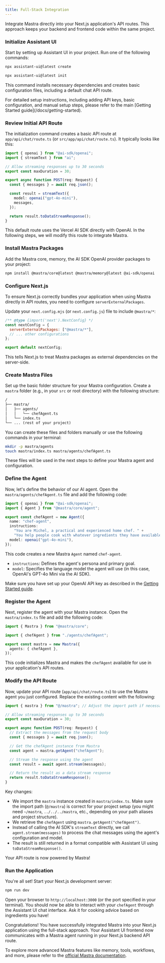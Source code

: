 ```yaml
---
title: Full-Stack Integration
---
```



Integrate Mastra directly into your Next.js application's API routes. This approach keeps your backend and frontend code within the same project.

<Steps>
<Step>

### Initialize Assistant UI

Start by setting up Assistant UI in your project. Run one of the following commands:

```sh title="New Project"
npx assistant-ui@latest create
```

```sh title="Existing Project"
npx assistant-ui@latest init
```

This command installs necessary dependencies and creates basic configuration files, including a default chat API route.

<Callout title="Need Help?">
  For detailed setup instructions, including adding API keys, basic
  configuration, and manual setup steps, please refer to the main [Getting
  Started guide](/docs/getting-started).
</Callout>

</Step>
<Step>

### Review Initial API Route

The initialization command creates a basic API route at `app/api/chat/route.ts` (or `src/app/api/chat/route.ts`). It typically looks like this:

```typescript title="app/api/chat/route.ts"
import { openai } from "@ai-sdk/openai";
import { streamText } from "ai";

// Allow streaming responses up to 30 seconds
export const maxDuration = 30;

export async function POST(req: Request) {
  const { messages } = await req.json();

  const result = streamText({
    model: openai("gpt-4o-mini"),
    messages,
  });

  return result.toDataStreamResponse();
}
```

This default route uses the Vercel AI SDK directly with OpenAI. In the following steps, we will modify this route to integrate Mastra.

</Step>
<Step>

### Install Mastra Packages

Add the Mastra core, memory, the AI SDK OpenAI provider packages to your project:

```bash npm2yarn
npm install @mastra/core@latest @mastra/memory@latest @ai-sdk/openai
```

</Step>
<Step>

### Configure Next.js

To ensure Next.js correctly bundles your application when using Mastra directly in API routes, you need to configure `serverExternalPackages`.

Update your `next.config.mjs` (or `next.config.js`) file to include `@mastra/*`:

```js title="next.config.mjs"
/** @type {import('next').NextConfig} */
const nextConfig = {
  serverExternalPackages: ["@mastra/*"],
  // ... other configurations
};

export default nextConfig;
```

This tells Next.js to treat Mastra packages as external dependencies on the server-side.

</Step>
<Step>

### Create Mastra Files

Set up the basic folder structure for your Mastra configuration. Create a `mastra` folder (e.g., in your `src` or root directory) with the following structure:

```txt title="Project Structure"
/
├── mastra/
│   ├── agents/
│   │   └── chefAgent.ts
│   └── index.ts
└── ... (rest of your project)
```

You can create these files and folders manually or use the following commands in your terminal:

```bash
mkdir -p mastra/agents
touch mastra/index.ts mastra/agents/chefAgent.ts
```

These files will be used in the next steps to define your Mastra agent and configuration.

</Step>
<Step>

### Define the Agent

Now, let's define the behavior of our AI agent. Open the `mastra/agents/chefAgent.ts` file and add the following code:

```typescript title="mastra/agents/chefAgent.ts"
import { openai } from "@ai-sdk/openai";
import { Agent } from "@mastra/core/agent";

export const chefAgent = new Agent({
  name: "chef-agent",
  instructions:
    "You are Michel, a practical and experienced home chef. " +
    "You help people cook with whatever ingredients they have available.",
  model: openai("gpt-4o-mini"),
});
```

This code creates a new Mastra `Agent` named `chef-agent`.

- `instructions`: Defines the agent's persona and primary goal.
- `model`: Specifies the language model the agent will use (in this case, OpenAI's GPT-4o Mini via the AI SDK).

Make sure you have set up your OpenAI API key as described in the [Getting Started guide](/docs/getting-started).

</Step>
<Step>

### Register the Agent

Next, register the agent with your Mastra instance. Open the `mastra/index.ts` file and add the following code:

```typescript title="mastra/index.ts"
import { Mastra } from "@mastra/core";

import { chefAgent } from "./agents/chefAgent";

export const mastra = new Mastra({
  agents: { chefAgent },
});
```

This code initializes Mastra and makes the `chefAgent` available for use in your application's API routes.

</Step>
<Step>

### Modify the API Route

Now, update your API route (`app/api/chat/route.ts`) to use the Mastra agent you just configured. Replace the existing content with the following:

```typescript title="app/api/chat/route.ts"
import { mastra } from "@/mastra"; // Adjust the import path if necessary

// Allow streaming responses up to 30 seconds
export const maxDuration = 30;

export async function POST(req: Request) {
  // Extract the messages from the request body
  const { messages } = await req.json();

  // Get the chefAgent instance from Mastra
  const agent = mastra.getAgent("chefAgent");

  // Stream the response using the agent
  const result = await agent.stream(messages);

  // Return the result as a data stream response
  return result.toDataStreamResponse();
}
```

Key changes:
- We import the `mastra` instance created in `mastra/index.ts`. Make sure the import path (`@/mastra`) is correct for your project setup (you might need `~/mastra`, `../../../mastra`, etc., depending on your path aliases and project structure).
- We retrieve the `chefAgent` using `mastra.getAgent("chefAgent")`.
- Instead of calling the AI SDK's `streamText` directly, we call `agent.stream(messages)` to process the chat messages using the agent's configuration and model.
- The result is still returned in a format compatible with Assistant UI using `toDataStreamResponse()`.

Your API route is now powered by Mastra!

</Step>
<Step>

### Run the Application

You're all set! Start your Next.js development server:

```bash npm2yarn
npm run dev
```

Open your browser to `http://localhost:3000` (or the port specified in your terminal). You should now be able to interact with your `chefAgent` through the Assistant UI chat interface. Ask it for cooking advice based on ingredients you have!

</Step>
</Steps>

Congratulations! You have successfully integrated Mastra into your Next.js application using the full-stack approach. Your Assistant UI frontend now communicates with a Mastra agent running in your Next.js backend API route.

To explore more advanced Mastra features like memory, tools, workflows, and more, please refer to the [official Mastra documentation](https://mastra.ai/docs).
